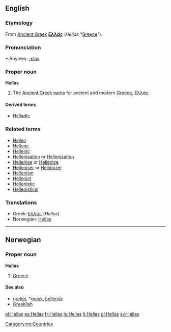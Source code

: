 ==English==

===Etymology===
From [[Ancient Greek]] '''[[Ελλάς]]''' (''Hellas'' "[[Greece]]").

===Pronunciation===
*:Rhymes: [[Rhymes:English:-ɛləs|-ɛləs]]

===Proper noun===
'''Hellas'''

# The [[Ancient Greek]] [[name]] for ancient and modern [[Greece]], [[Ελλάς]].

====Derived terms====
*[[Helladic]]

===Related terms===
*[[Hellen]]
*[[Hellene]]
*[[Hellenic]]
*[[Hellenisation]] or [[Hellenization]]
*[[Hellenise]] or [[Hellenize]]
*[[Helleniser]] or [[Hellenizer]]
*[[Hellenism]]
*[[Hellenist]]
*[[Hellenistic]]
*[[Hellenistical]]

===Translations===
*Greek: [[Ελλάς]] (''Hellas'')
*Norwegian: [[Hellas]]

----

==Norwegian==

===Proper noun===
'''Hellas'''

# [[Greece]]

====See also====
*[[greker]], *[[gresk]], [[hellensk]]
*[[Greeklish]]

[[Category:no:Countries]]

[[el:Hellas]]
[[es:Hellas]]
[[fr:Hellas]]
[[io:Hellas]]
[[lt:Hellas]]
[[pl:Hellas]]
[[sv:Hellas]]